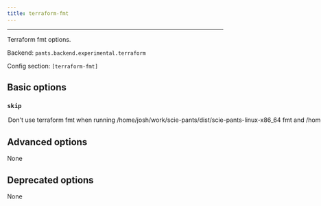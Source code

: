 ```yaml
---
title: terraform-fmt
---
```



---

Terraform fmt options.

Backend: <span className="color--primary">`pants.backend.experimental.terraform`</span>

Config section: <span className="color--primary">`[terraform-fmt]`</span>

<span className={styles.options}>

## Basic options

### `skip`

<Option
  cli_repr={`--[no-]terraform-fmt-skip`}
  env_repr="PANTS_TERRAFORM_FMT_SKIP"
  default_repr={`False`}
>

Don&#x27;t use `terraform fmt` when running
`/home/josh/work/scie-pants/dist/scie-pants-linux-x86_64 fmt` and
`/home/josh/work/scie-pants/dist/scie-pants-linux-x86_64 lint`.

</Option>

## Advanced options

None

## Deprecated options

None

</span>

